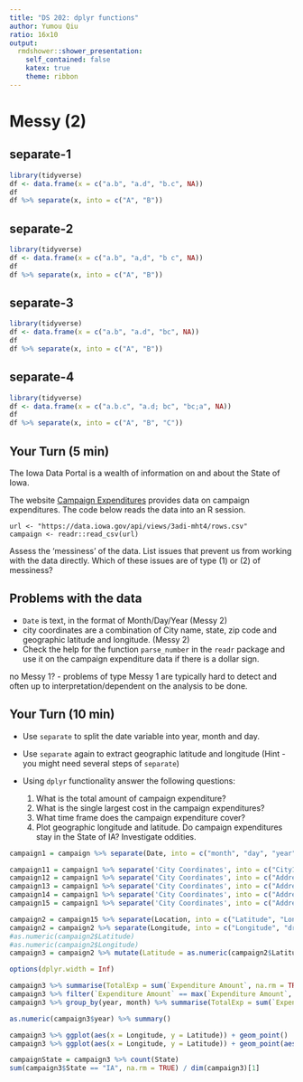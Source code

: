 ```yaml
---
title: "DS 202: dplyr functions"
author: Yumou Qiu
ratio: 16x10
output:
  rmdshower::shower_presentation:
    self_contained: false
    katex: true
    theme: ribbon
---
```


# Messy (2)

## separate-1

```r
library(tidyverse)
df <- data.frame(x = c("a.b", "a.d", "b.c", NA))
df
df %>% separate(x, into = c("A", "B"))
```

## separate-2

```r
library(tidyverse)
df <- data.frame(x = c("a.b", "a,d", "b c", NA))
df
df %>% separate(x, into = c("A", "B"))
```

## separate-3

```r
library(tidyverse)
df <- data.frame(x = c("a.b", "a.d", "bc", NA))
df
df %>% separate(x, into = c("A", "B"))
```

## separate-4

```r
library(tidyverse)
df <- data.frame(x = c("a.b.c", "a.d; bc", "bc;a", NA))
df
df %>% separate(x, into = c("A", "B", "C"))
```

## Your Turn (5 min)


The Iowa Data Portal is a wealth of information on and about the State of Iowa. 

The website 
[Campaign Expenditures](https://data.iowa.gov/Government/Campaign-Expenditures/3adi-mht4/data) provides data on campaign expenditures. The code below reads the data into an R session.


```
url <- "https://data.iowa.gov/api/views/3adi-mht4/rows.csv"
campaign <- readr::read_csv(url)
```

Assess the 'messiness' of the data. List issues that prevent us from working with the data directly. Which of these issues are of type (1) or (2) of messiness?

## Problems with the data

- `Date` is text, in the format of Month/Day/Year (Messy 2)
- city coordinates are a combination of City name, state, zip code and geographic latitude and longitude. (Messy 2)
<!--- - expenditure amount is a textual expression, not a number (Messy different) --->
- Check the help for the function `parse_number` in the `readr` package and use it on the campaign expenditure data if there is a dollar sign.

no Messy 1? - problems of type Messy 1 are typically hard to detect and often up to interpretation/dependent on the analysis to be done.


## Your Turn (10 min)

- Use `separate` to split the date variable into year, month and day.
- Use `separate` again to extract geographic latitude and longitude (Hint - you might need several steps of `separate`)
- Using `dplyr` functionality answer the following questions:

  1. What is the total amount of campaign expenditure?
  2. What is the single largest cost in the campaign expenditures?
  3. What time frame does the campaign expenditure cover?
  4. Plot geographic longitude and latitude. Do campaign expenditures stay in the State of IA? Investigate oddities.

```r
campaign1 = campaign %>% separate(Date, into = c("month", "day", "year"))

campaign11 = campaign1 %>% separate('City Coordinates', into = c("City1", "State1", "Zip1", "Latitude", "Longitude"))
campaign12 = campaign1 %>% separate('City Coordinates', into = c("Address", "Location"), sep = "(")
campaign13 = campaign1 %>% separate('City Coordinates', into = c("Address", "Location"), sep = "\n")
campaign14 = campaign1 %>% separate('City Coordinates', into = c("Address", "Location"), sep = "\\(")
campaign15 = campaign1 %>% separate('City Coordinates', into = c("Address", "Location"), sep = "\n\\(")

campaign2 = campaign15 %>% separate(Location, into = c("Latitude", "Longitude"), sep = ",") %>% select(-Address)
campaign2 = campaign2 %>% separate(Longitude, into = c("Longitude", "drop"), sep = "\\)") %>% select(-drop)
#as.numeric(campaign2$Latitude)
#as.numeric(campaign2$Longitude)
campaign3 = campaign2 %>% mutate(Latitude = as.numeric(campaign2$Latitude), Longitude = as.numeric(campaign2$Longitude))

options(dplyr.width = Inf)

campaign3 %>% summarise(TotalExp = sum(`Expenditure Amount`, na.rm = TRUE), MaxExp = max(`Expenditure Amount`, na.rm = TRUE))
campaign3 %>% filter(`Expenditure Amount` == max(`Expenditure Amount`, na.rm = TRUE))
campaign3 %>% group_by(year, month) %>% summarise(TotalExp = sum(`Expenditure Amount`, na.rm = TRUE), MaxExp = max(`Expenditure Amount`, na.rm = TRUE))

as.numeric(campaign3$year) %>% summary()

campaign3 %>% ggplot(aes(x = Longitude, y = Latitude)) + geom_point()
campaign3 %>% ggplot(aes(x = Longitude, y = Latitude)) + geom_point(aes(color = log(`Expenditure Amount`)))

campaignState = campaign3 %>% count(State)
sum(campaign3$State == "IA", na.rm = TRUE) / dim(campaign3)[1]
```
